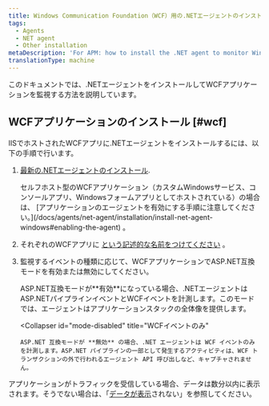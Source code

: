 ```yaml
---
title: Windows Communication Foundation（WCF）用の.NETエージェントのインストール
tags:
  - Agents
  - NET agent
  - Other installation
metaDescription: 'For APM: how to install the .NET agent to monitor Windows Communication Foundation (WCF) applications.'
translationType: machine
---
```


このドキュメントでは、.NETエージェントをインストールしてWCFアプリケーションを監視する方法を説明しています。

## WCFアプリケーションのインストール [#wcf]

IISでホストされたWCFアプリに.NETエージェントをインストールするには、以下の手順で行います。

1. [最新の.NETエージェントのインストール](/docs/agents/net-agent/installation/install-net-agent-windows).

   <Callout variant="important">
     セルフホスト型のWCFアプリケーション（カスタムWindowsサービス、コンソールアプリ、Windowsフォームアプリとしてホストされている）の場合は、 [アプリケーションのエージェントを有効にする手順に注意してください。](/docs/agents/net-agent/installation/install-net-agent-windows#enabling-the-agent) 。
   </Callout>

2. それぞれのWCFアプリに [という記述的な名前をつけてください](/docs/agents/net-agent/installation-and-configuration/naming-your-net-application#naming-non-iis) 。

3. 監視するイベントの種類に応じて、WCFアプリケーションでASP.NET互換モードを有効または無効にしてください。

   <CollapserGroup>
     <Collapser
       id="mode-enabled"
       title="ASP.NETパイプラインイベントとWCFイベント"
     >
       ASP.NET互換モードが**有効**になっている場合、.NETエージェントはASP.NETパイプラインイベントとWCFイベントを計測します。このモードでは、エージェントはアプリケーションスタックの全体像を提供します。
     </Collapser>

     <Collapser
       id="mode-disabled"
       title="WCFイベントのみ"
     >
       ASP.NET 互換モードが **無効** の場合、.NET エージェントは WCF イベントのみを計測します。ASP.NET パイプラインの一部として発生するアクティビティは、WCF トランザクションの外で行われるエージェント API 呼び出しなど、キャプチャされません。
     </Collapser>
   </CollapserGroup>

アプリケーションがトラフィックを受信している場合、データは数分以内に表示されます。そうでない場合は、「[データが表示](/docs/agents/net-agent/troubleshooting/no-data-appears-net)されない」を参照してください。

<InstallFeedback/>